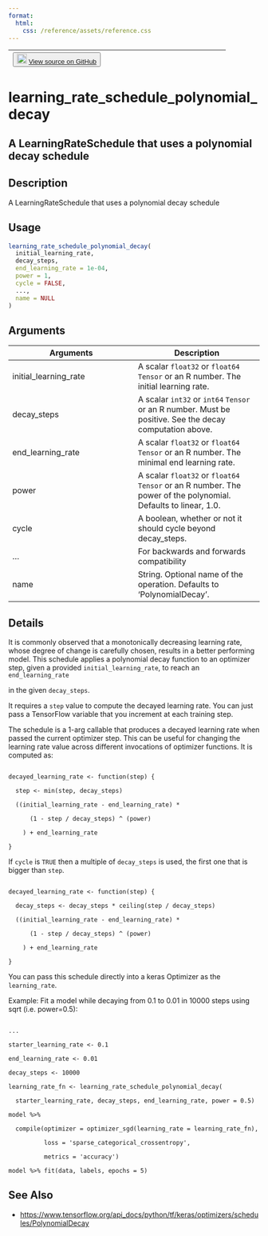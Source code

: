 ```yaml
---
format:
  html:
    css: /reference/assets/reference.css
---
```


| <button class="button"> ![](/reference/assets/GitHub-Mark-32px.png){width="20"} [View source on GitHub](https://github.com/rstudio/keras//blob/main/R/learning_rate_schedules.R#L375) </button> |
|:------------------------------:|:--------------------------------------:|

# learning_rate_schedule_polynomial_decay

## A LearningRateSchedule that uses a polynomial decay schedule

## Description
A LearningRateSchedule that uses a polynomial decay schedule 


## Usage
```r
learning_rate_schedule_polynomial_decay( 
  initial_learning_rate, 
  decay_steps, 
  end_learning_rate = 1e-04, 
  power = 1, 
  cycle = FALSE, 
  ..., 
  name = NULL 
) 
```

## Arguments
|Arguments|Description|
|---|---|
| initial_learning_rate | A scalar `float32` or `float64` `Tensor` or an R number.  The initial learning rate. |
| decay_steps | A scalar `int32` or `int64` `Tensor` or an R number. Must be positive.  See the decay computation above. |
| end_learning_rate | A scalar `float32` or `float64` `Tensor` or an R number.  The minimal end learning rate. |
| power | A scalar `float32` or `float64` `Tensor` or an R number. The power of the polynomial. Defaults to linear, 1.0. |
| cycle | A boolean, whether or not it should cycle beyond decay_steps. |
| ... | For backwards and forwards compatibility |
| name | String.  Optional name of the operation. Defaults to 'PolynomialDecay'. |

## Details

It is commonly observed that a monotonically decreasing learning rate, whose degree of change is carefully chosen, results in a better performing model. This schedule applies a polynomial decay function to an optimizer step, given a provided `initial_learning_rate`, to reach an `end_learning_rate`

in the given `decay_steps`. 

It requires a `step` value to compute the decayed learning rate. You can just pass a TensorFlow variable that you increment at each training step. 

The schedule is a 1-arg callable that produces a decayed learning rate when passed the current optimizer step. This can be useful for changing the learning rate value across different invocations of optimizer functions. It is computed as: 

```

decayed_learning_rate <- function(step) { 

  step <- min(step, decay_steps) 

  ((initial_learning_rate - end_learning_rate) * 

      (1 - step / decay_steps) ^ (power) 

    ) + end_learning_rate 

} 

```

If `cycle` is `TRUE` then a multiple of `decay_steps` is used, the first one that is bigger than `step`. 

```

decayed_learning_rate <- function(step) { 

  decay_steps <- decay_steps * ceiling(step / decay_steps) 

  ((initial_learning_rate - end_learning_rate) * 

      (1 - step / decay_steps) ^ (power) 

    ) + end_learning_rate 

} 

```

You can pass this schedule directly into a keras Optimizer as the `learning_rate`. 

Example: Fit a model while decaying from 0.1 to 0.01 in 10000 steps using sqrt (i.e. power=0.5): 

```

... 

starter_learning_rate <- 0.1 

end_learning_rate <- 0.01 

decay_steps <- 10000 

learning_rate_fn <- learning_rate_schedule_polynomial_decay( 

  starter_learning_rate, decay_steps, end_learning_rate, power = 0.5) 

model %>% 

  compile(optimizer = optimizer_sgd(learning_rate = learning_rate_fn), 

          loss = 'sparse_categorical_crossentropy', 

          metrics = 'accuracy') 

model %>% fit(data, labels, epochs = 5) 

```





## See Also
- [https://www.tensorflow.org/api_docs/python/tf/keras/optimizers/schedules/PolynomialDecay](https://www.tensorflow.org/api_docs/python/tf/keras/optimizers/schedules/PolynomialDecay)

